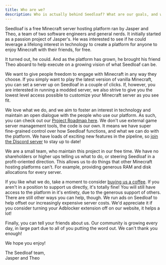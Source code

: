 ```yaml
---
title: Who are we?
description: Who is actually behind Seedloaf? What are our goals, and what are we doing?
---
```


Seedloaf is a free Minecraft server hosting platform ran by Jasper and Theo,
a team of two software engineers and general nerds. It initially started
as a passion project of Jasper's. He was interested to see if he could leverage
a lifelong interest in technology to create a platform for anyone to enjoy
Minecraft with their friends, for free.

It turned out, he could. And as the platform has grown, he brought his
friend Theo aboard to help execute on a growing vision of what Seedloaf can be.

We want to give people freedom to engage with Minecraft in any way they
choose. If you simply want to play the latest version of vanilla Minecraft,
you can set a server up on Seedloaf in a couple of clicks. If, however, you
are interested in running a modded server, we also strive to give you the
lowest level access possible to customize your Minecraft server as you see fit.

We love what we do, and we aim to foster an interest in technology and
maintain an open dialogue with the people who use our platform. As such,
you can check out our
[Project Roadmap here](https://github.com/orgs/Seedloaf/projects/3). 
We don't use external game server management tools, the code is our own.
It means we have super fine-grained control over how Seedloaf functions,
and what we can do with the platform. We have loads of exciting new features
in the pipeline, so [join the Discord server](https://seedloaf.com/discord)
to stay up to date!

We are a small team, who maintain this project in our free time.
We have no shareholders or higher ups telling us what to do, or
steering Seedloaf in a profit-oriented direction. This allows us to
do things that other Minecraft hosting platforms can't. For example,
providing generous RAM and disk allocations for every server.

If you like what we do, take a moment to consider
[buying us a coffee](https://buymeacoffee.com/seedloaf). If you
aren't in a position to support us directly, it's totally fine!
You will still have access to the platform in it's entirety, due
to the generous support of others. There are still other ways you
can help, though. We run ads on Seedloaf to help offset our increasingly
expensive server costs. We'd appreciate it if you consider turning your
Adblocker extension off on our website, it helps a lot!

Finally, you can tell your friends about us. Our community is growing
every day, in large part due to all of you putting the word out.
We can't thank you enough!

We hope you enjoy!

The Seedloaf team, <br />
Jasper and Theo
